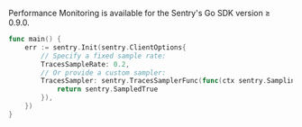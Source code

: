 Performance Monitoring is available for the Sentry's Go SDK version ≥ 0.9.0.

```go
func main() {
	err := sentry.Init(sentry.ClientOptions{
		// Specify a fixed sample rate:
        TracesSampleRate: 0.2,
        // Or provide a custom sampler:
		TracesSampler: sentry.TracesSamplerFunc(func(ctx sentry.SamplingContext) sentry.Sampled {
			return sentry.SampledTrue
		}),
	})
}
```

